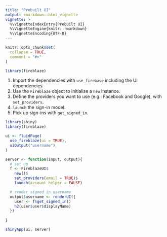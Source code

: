 ```yaml
---
title: "Prebuilt UI"
output: rmarkdown::html_vignette
vignette: >
  %\VignetteIndexEntry{Prebuilt UI}
  %\VignetteEngine{knitr::rmarkdown}
  %\VignetteEncoding{UTF-8}
---
```


```r
knitr::opts_chunk$set(
  collapse = TRUE,
  comment = "#>"
)
```

```r
library(fireblaze)
```

1. Import the dependencies with `use_firebase` including the UI dependencies.
2. Use the `Fireblaze` object to initialise a `new` instance.
3. Define the providers you want to use (e.g.: Facebook and Google), with `set_providers`.
4. `launch` the sign-in model.
5. Pick up sign-ins with `get_signed_in`.

```r
library(shiny)
library(fireblaze)

ui <- fluidPage(
  use_fireblaze(ui = TRUE),
  uiOutput("username")
)

server <- function(input, output){
  # set up
  f <- FireblazeUI$
    new()$
    set_providers(email = TRUE)$
    launch(account_helper = FALSE)

  # render signed in username
  output$username <- renderUI({
    user <- f$get_signed_in()
    h2(user$user$displayName)
  })
  
}

shinyApp(ui, server)
```

